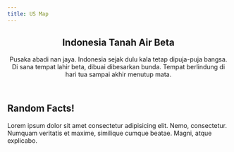 ```yaml
---
title: US Map
---
```



<section>

<header>

# Indonesia Tanah Air Beta

Pusaka abadi nan jaya. Indonesia sejak dulu kala tetap dipuja-puja bangsa. Di sana tempat lahir beta, dibuai dibesarkan bunda. Tempat berlindung di hari tua sampai akhir menutup mata.

</header>

<IDMapApp />

 </section>

<article>

## Random Facts!

Lorem ipsum dolor sit amet consectetur adipisicing elit. Nemo, consectetur. Numquam veritatis et maxime, similique cumque beatae. Magni, atque explicabo.

</article>
